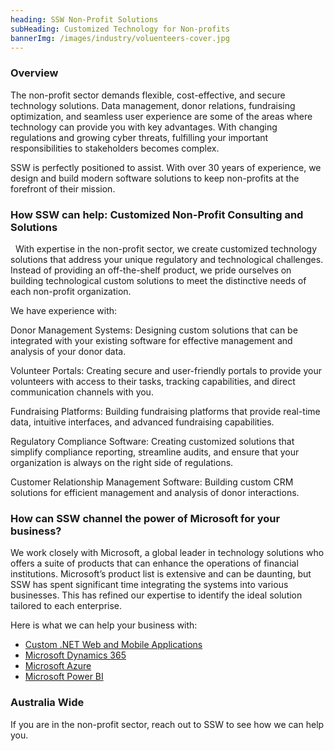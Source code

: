 ```yaml
---
heading: SSW Non-Profit Solutions
subHeading: Customized Technology for Non-profits
bannerImg: /images/industry/voluenteers-cover.jpg
---
```


### Overview

The non-profit sector demands flexible, cost-effective, and secure technology solutions. Data management, donor relations, fundraising optimization, and seamless user experience are some of the areas where technology can provide you with key advantages. With changing regulations and growing cyber threats, fulfilling your important responsibilities to stakeholders becomes complex. 

SSW is perfectly positioned to assist. With over 30 years of experience, we design and build modern software solutions to keep non-profits at the forefront of their mission. 

### How SSW can help: Customized Non-Profit Consulting and Solutions  

 
With expertise in the non-profit sector, we create customized technology solutions that address your unique regulatory and technological challenges. Instead of providing an off-the-shelf product, we pride ourselves on building technological custom solutions to meet the distinctive needs of each non-profit organization. 

We have experience with: 

Donor Management Systems: Designing custom solutions that can be integrated with your existing software for effective management and analysis of your donor data. 

Volunteer Portals: Creating secure and user-friendly portals to provide your volunteers with access to their tasks, tracking capabilities, and direct communication channels with you. 

Fundraising Platforms: Building fundraising platforms that provide real-time data, intuitive interfaces, and advanced fundraising capabilities. 

Regulatory Compliance Software: Creating customized solutions that simplify compliance reporting, streamline audits, and ensure that your organization is always on the right side of regulations. 

Customer Relationship Management Software: Building custom CRM solutions for efficient management and analysis of donor interactions. 

###

### How can SSW channel the power of Microsoft for your business? 

We work closely with Microsoft, a global leader in technology solutions who offers a suite of products that can enhance the operations of financial institutions. Microsoft’s product list is extensive and can be daunting, but SSW has spent significant time integrating the systems into various businesses. This has refined our expertise to identify the ideal solution tailored to each enterprise. 

Here is what we can help your business with: 

* [Custom .NET Web and Mobile Applications](https://www.ssw.com.au/consulting/web-applications) 
* [Microsoft Dynamics 365](https://www.ssw.com.au/consulting/dynamics-365) 
* [Microsoft Azure](https://www.ssw.com.au/consulting/alm-azure-devops) 
* [Microsoft Power BI](https://www.ssw.com.au/consulting/power-bi) 

### Australia Wide 

If you are in the non-profit sector, reach out to SSW to see how we can help you. 

<BookingButton buttonText="Contact Us" />
